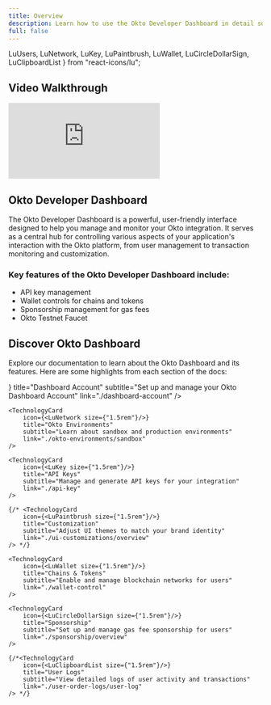 ```yaml
---
title: Overview
description: Learn how to use the Okto Developer Dashboard in detail so you can get started with building on Okto in no time!
full: false
---
```


  LuUsers, 
  LuNetwork,
  LuKey, 
  LuPaintbrush, 
  LuWallet,
  LuCircleDollarSign,
  LuClipboardList
} from "react-icons/lu";

## **Video Walkthrough**

<div className="mb-8">
  <iframe
    className="w-full aspect-video rounded-lg"
    src="https://www.loom.com/share/7af00e073f2446658a02370d378570a1?sid=3d5f43e2-7f26-4019-b5d5-aa99e21c4be0"
    frameBorder="0"
    allowFullScreen
  ></iframe>
</div>

## Okto Developer Dashboard

The Okto Developer Dashboard is a powerful, user-friendly interface designed to help you manage and monitor your Okto integration. It serves as a central hub for controlling various aspects of your application's interaction with the Okto platform, from user management to transaction monitoring and customization.

### Key features of the Okto Developer Dashboard include:
   
* API key management  
* Wallet controls for chains and tokens  
* Sponsorship management for gas fees
* Okto Testnet Faucet

## **Discover Okto Dashboard**

Explore our documentation to learn about the Okto Dashboard and its features. Here are some highlights from each section of the docs:

<div className="grid grid-cols-1 md:grid-cols-2 gap-3 md:gap-6 lg:gap-8">
    <TechnologyCard 
        icon={<LuUsers size={"1.5rem"}/>}
        title="Dashboard Account" 
        subtitle="Set up and manage your Okto Dashboard Account"
        link="./dashboard-account"
    />

    <TechnologyCard 
        icon={<LuNetwork size={"1.5rem"}/>}
        title="Okto Environments" 
        subtitle="Learn about sandbox and production environments"
        link="./okto-environments/sandbox"
    />

    <TechnologyCard 
        icon={<LuKey size={"1.5rem"}/>}
        title="API Keys" 
        subtitle="Manage and generate API keys for your integration"
        link="./api-key"
    />

    {/* <TechnologyCard 
        icon={<LuPaintbrush size={"1.5rem"}/>}
        title="Customization" 
        subtitle="Adjust UI themes to match your brand identity"
        link="./ui-customizations/overview"
    /> */}

    <TechnologyCard 
        icon={<LuWallet size={"1.5rem"}/>}
        title="Chains & Tokens" 
        subtitle="Enable and manage blockchain networks for users"
        link="./wallet-control"
    />

    <TechnologyCard 
        icon={<LuCircleDollarSign size={"1.5rem"}/>}
        title="Sponsorship" 
        subtitle="Set up and manage gas fee sponsorship for users"
        link="./sponsorship/overview"
    />

    {/*<TechnologyCard 
        icon={<LuClipboardList size={"1.5rem"}/>}
        title="User Logs" 
        subtitle="View detailed logs of user activity and transactions"
        link="./user-order-logs/user-log"
    /> */}
</div>

